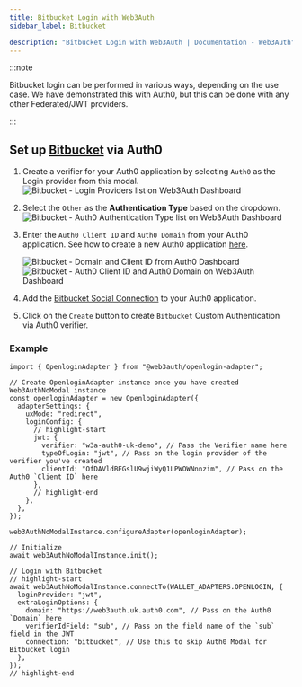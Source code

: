 ```yaml
---
title: Bitbucket Login with Web3Auth
sidebar_label: Bitbucket

description: "Bitbucket Login with Web3Auth | Documentation - Web3Auth"
---
```


:::note

Bitbucket login can be performed in various ways, depending on the use case. We have demonstrated
this with Auth0, but this can be done with any other Federated/JWT providers.

:::

## Set up [Bitbucket](https://marketplace.auth0.com/integrations/bitbucket-social-connection) via Auth0

1. Create a verifier for your Auth0 application by selecting `Auth0` as the Login provider from this
   modal.
   ![Bitbucket - Login Providers list on Web3Auth Dashboard](/images/dashboard/create-verifier-auth0.png)
2. Select the `Other` as the **Authentication Type** based on the dropdown.
   ![Bitbucket - Auth0 Authentication Type list on Web3Auth Dashboard](/images/dashboard/create-verifier-google.png)
3. Enter the `Auth0 Client ID` and `Auth0 Domain` from your Auth0 application. See how to create a
   new Auth0 application [here](https://auth0.com/docs/quickstart/webapp/).

   ![Bitbucket - Domain and Client ID from Auth0 Dashboard](/images/dashboard/create-verifier-auth0-filled-common.png)
   ![Bitbucket - Auth0 Client ID and Auth0 Domain on Web3Auth Dashboard](/images/dashboard/create-verifier-auth0-unfilled.png)

4. Add the
   [Bitbucket Social Connection](https://marketplace.auth0.com/integrations/bitbucket-social-connection)
   to your Auth0 application.
5. Click on the `Create` button to create `Bitbucket` Custom Authentication via Auth0 verifier.

### Example

```tsx
import { OpenloginAdapter } from "@web3auth/openlogin-adapter";

// Create OpenloginAdapter instance once you have created Web3AuthNoModal instance
const openloginAdapter = new OpenloginAdapter({
  adapterSettings: {
    uxMode: "redirect",
    loginConfig: {
      // highlight-start
      jwt: {
        verifier: "w3a-auth0-uk-demo", // Pass the Verifier name here
        typeOfLogin: "jwt", // Pass on the login provider of the verifier you've created
        clientId: "OfDAVldBEGslU9wjiWyQ1LPWOWNnnzim", // Pass on the Auth0 `Client ID` here
      },
      // highlight-end
    },
  },
});

web3AuthNoModalInstance.configureAdapter(openloginAdapter);

// Initialize
await web3AuthNoModalInstance.init();

// Login with Bitbucket
// highlight-start
await web3AuthNoModalInstance.connectTo(WALLET_ADAPTERS.OPENLOGIN, {
  loginProvider: "jwt",
  extraLoginOptions: {
    domain: "https://web3auth.uk.auth0.com", // Pass on the Auth0 `Domain` here
    verifierIdField: "sub", // Pass on the field name of the `sub` field in the JWT
    connection: "bitbucket", // Use this to skip Auth0 Modal for Bitbucket login
  },
});
// highlight-end
```
